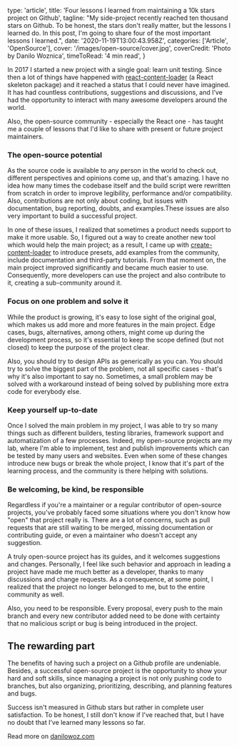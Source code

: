   type: 'article',
  title:
    'Four lessons I learned from maintaining a 10k stars project on Github',
  tagline:
    "My side-project recently reached ten thousand stars on Github. To be honest, the stars don't really matter, but the lessons I learned do. In this post, I'm going to share four of the most important lessons I learned.",
  date: '2020-11-19T13:00:43.958Z',
  categories: ['Article', 'OpenSource'],
  cover: '/images/open-source/cover.jpg',
  coverCredit: 'Photo by Danilo Woznica',
  timeToRead: '4 min read',
}

In 2017 I started a new project with a single goal: learn unit testing. Since then a lot of things have happened with [react-content-loader](https://github.com/danilowoz/react-content-loader) (a React skeleton package) and it reached a status that I could never have imagined. It has had countless contributions, suggestions and discussions, and I’ve had the opportunity to interact with many awesome developers around the world.

Also, the open-source community - especially the React one - has taught me a couple of lessons that I'd like to share with present or future project maintainers.

### The open-source potential

As the source code is available to any person in the world to check out, different perspectives and opinions come up, and that's amazing. I have no idea how many times the codebase itself and the build script were rewritten from scratch in order to improve legibility, performance and/or compatibility. Also, contributions are not only about coding, but issues with documentation, bug reporting, doubts, and examples.These issues are also very important to build a successful project.

In one of these issues, I realized that sometimes a product needs support to make it more usable. So, I figured out a way to create another new tool which would help the main project; as a result, I came up with [create-content-loader](https://skeletonreact.com) to introduce presets, add examples from the community, include documentation and third-party tutorials. From that moment on, the main project improved significantly and became much easier to use. Consequently, more developers can use the project and also contribute to it, creating a sub-community around it.

### Focus on one problem and solve it

While the product is growing, it's easy to lose sight of the original goal, which makes us add more and more features in the main project. Edge cases, bugs, alternatives, among others, might come up during the development process, so it's essential to keep the scope defined (but not closed) to keep the purpose of the project clear.

Also, you should try to design APIs as generically as you can. You should try to solve the biggest part of the problem, not all specific cases - that's why it's also important to say no. Sometimes, a small problem may be solved with a workaround instead of being solved by publishing more extra code for everybody else.

### Keep yourself up-to-date

Once I solved the main problem in my project, I was able to try so many things such as different builders, testing libraries, framework support and automatization of a few processes. Indeed, my open-source projects are my lab, where I'm able to implement, test and publish improvements which can be tested by many users and websites. Even when some of these changes introduce new bugs or break the whole project, I know that it's part of the learning process, and the community is there helping with solutions.

### Be welcoming, be kind, be responsible

Regardless if you're a maintainer or a regular contributor of open-source projects, you've probably faced some situations where you don't know how "open" that project really is. There are a lot of concerns, such as pull requests that are still waiting to be merged, missing documentation or contributing guide, or even a maintainer who doesn't accept any suggestion.

A truly open-source project has its guides, and it welcomes suggestions and changes. Personally, I feel like such behavior and approach in leading a project have made me much better as a developer, thanks to many discussions and change requests. As a consequence, at some point, I realized that the project no longer belonged to me, but to the entire community as well.

Also, you need to be responsible. Every proposal, every push to the main branch and every new contributor added need to be done with certainty that no malicious script or bug is being introduced in the project.

## The rewarding part

The benefits of having such a project on a Github profile are undeniable. Besides, a successful open-source project is the opportunity to show your hard and soft skills, since managing a project is not only pushing code to branches, but also organizing, prioritizing, describing, and planning features and bugs.

Success isn't measured in Github stars but rather in complete user satisfaction. To be honest, I still don't know if I've reached that, but I have no doubt that I’ve learned many lessons so far.

Read more on [danilowoz.com](https://danilowoz.com)
